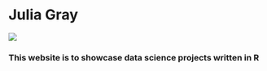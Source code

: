 

# Julia Gray


![](https://media0.giphy.com/media/v1.Y2lkPTc5MGI3NjExMXhwM283MWc2eHg4dWp6NXJ4ZTVieXE1ejByYmZwODJ2NmJleGE4MyZlcD12MV9pbnRlcm5hbF9naWZfYnlfaWQmY3Q9Zw/1X7xHKopCeZu1c7SaT/giphy.gif)

### This website is to showcase data science projects written in R

